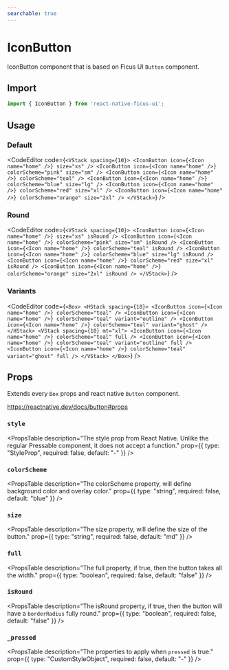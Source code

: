 ```yaml
---
searchable: true
---
```



# IconButton

IconButton component that is based on Ficus UI `Button` component.

## Import

```js
import { IconButton } from 'react-native-ficus-ui';
```

## Usage

### Default

<CodeEditor code={`<VStack spacing={10}>
  <IconButton icon={<Icon name="home" />} size="xs" />
  <IconButton
    icon={<Icon name="home" />}
    colorScheme="pink"
    size="sm"
  />
  <IconButton icon={<Icon name="home" />} colorScheme="teal" />
  <IconButton
    icon={<Icon name="home" />}
    colorScheme="blue"
    size="lg"
  />
  <IconButton
    icon={<Icon name="home" />}
    colorScheme="red"
    size="xl"
  />
  <IconButton
    icon={<Icon name="home" />}
    colorScheme="orange"
    size="2xl"
  />
</VStack>`} />

### Round

<CodeEditor code={`<VStack spacing={10}>
  <IconButton icon={<Icon name="home" />} size="xs" isRound />
  <IconButton
    icon={<Icon name="home" />}
    colorScheme="pink"
    size="sm"
    isRound
  />
  <IconButton
    icon={<Icon name="home" />}
    colorScheme="teal"
    isRound
  />
  <IconButton
    icon={<Icon name="home" />}
    colorScheme="blue"
    size="lg"
    isRound
  />
  <IconButton
    icon={<Icon name="home" />}
    colorScheme="red"
    size="xl"
    isRound
  />
  <IconButton
    icon={<Icon name="home" />}
    colorScheme="orange"
    size="2xl"
    isRound
  />
</VStack>`} />

### Variants

<CodeEditor code={`<Box>
  <HStack spacing={10}>
    <IconButton icon={<Icon name="home" />} colorScheme="teal" />
    <IconButton
      icon={<Icon name="home" />}
      colorScheme="teal"
      variant="outline"
    />
    <IconButton
      icon={<Icon name="home" />}
      colorScheme="teal"
      variant="ghost"
    />
  </HStack>
  <VStack spacing={10} mt="xl">
    <IconButton
      icon={<Icon name="home" />}
      colorScheme="teal"
      full
    />
    <IconButton
      icon={<Icon name="home" />}
      colorScheme="teal"
      variant="outline"
      full
    />
    <IconButton
      icon={<Icon name="home" />}
      colorScheme="teal"
      variant="ghost"
      full
    />
  </VStack>
</Box>`} />

## Props

Extends every `Box` props and react native `Button` component.

https://reactnative.dev/docs/button#props

### `style`
<PropsTable
description="The style prop from React Native. Unlike the regular Pressable component, it does not accept a function."
 prop={{ type: "StyleProp<ViewStyle>", required: false, default: "-" }}
/>

### `colorScheme`
<PropsTable
description="The colorScheme property, will define background color and overlay color."
 prop={{ type: "string", required: false, default: "blue" }}
/>

### `size`
<PropsTable
  description="The size property, will define the size of the button."
  prop={{ type: "string", required: false, default: "md" }}
/>

### `full`
<PropsTable
description="The full property, if true, then the button takes all the width."
 prop={{ type: "boolean", required: false, default: "false" }}
/>

### `isRound`
<PropsTable
description="The isRound property, if true, then the button will have a `borderRadius` fully round."
 prop={{ type: "boolean", required: false, default: "false" }}
/>

### `_pressed`
<PropsTable
  description="The properties to apply when `pressed` is true."
  prop={{ type: "CustomStyleObject", required: false, default: "-" }}
/>